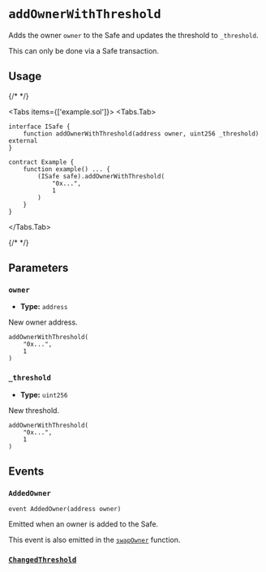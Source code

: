 
# `addOwnerWithThreshold`

Adds the owner `owner` to the Safe and updates the threshold to `_threshold`.

<Callout type='warning'>This can only be done via a Safe transaction.</Callout>

## Usage

{/* <!-- vale off --> */}

<Tabs items={['example.sol']}>
  <Tabs.Tab>
```solidity
interface ISafe {
    function addOwnerWithThreshold(address owner, uint256 _threshold) external
}

contract Example {
    function example() ... {
        (ISafe safe).addOwnerWithThreshold(
            "0x...",
            1
        )
    }
}

````
</Tabs.Tab>
</Tabs>

{/* <!-- vale on --> */}

## Parameters

### `owner`

- **Type:** `address`

New owner address.

```solidity focus=2
addOwnerWithThreshold(
    "0x...",
    1
)
````

### `_threshold`

- **Type:** `uint256`

New threshold.

```solidity focus=3
addOwnerWithThreshold(
    "0x...",
    1
)
```

## Events

### `AddedOwner`

```solidity
event AddedOwner(address owner)

```

Emitted when an owner is added to the Safe.

This event is also emitted in the [`swapOwner`](./swapOwner.mdx) function.

### [`ChangedThreshold`](./changeThreshold.mdx#changedthreshold)
